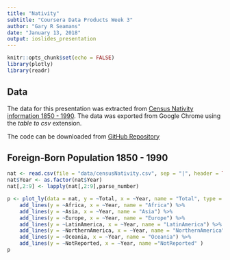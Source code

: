 ---
title: "Nativity"
subtitle: "Coursera Data Products Week 3"
author: "Gary R Seamans"
date: "January 13, 2018"
output: ioslides_presentation
---

```{r setup, include=FALSE}
knitr::opts_chunk$set(echo = FALSE)
library(plotly)
library(readr)
```

## Data

The data for this presentation was extracted from [Census Nativity information 1850 - 1990](https://www.census.gov/population/www/documentation/twps0029/tab02.html). The data
was exported from Google Chrome using the *table to csv* extension.

The code can be downloaded from [GitHub Repository](https://github.com/gseamans/Nativity_1850_1990)

## Foreign-Born Population 1850 - 1990

```{r NativityPlot}
nat <- read.csv(file = "data/censusNativity.csv", sep = "|", header = TRUE)
nat$Year <- as.factor(nat$Year)
nat[,2:9] <- lapply(nat[,2:9],parse_number)

p <- plot_ly(data = nat, y = ~Total, x = ~Year, name = "Total", type = "scatter", mode = "lines") %>% 
    add_lines(y = ~Africa, x = ~Year, name = "Africa") %>%
    add_lines(y = ~Asia, x = ~Year, name = "Asia") %>%
    add_lines(y = ~Europe, x = ~Year, name = "Europe") %>%
    add_lines(y = ~LatinAmerica, x = ~Year, name = "LatinAmerica") %>%
    add_lines(y = ~NorthernAmerica, x = ~Year, name = "NorthernAmerica") %>%
    add_lines(y = ~Oceania, x = ~Year, name = "Oceania") %>%
    add_lines(y = ~NotReported, x = ~Year, name ="NotReported" )
p
```

